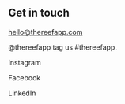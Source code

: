 
## Get in touch

<OutboundLink target="_blank" href="mailto:hello@thereefapp.com">hello@thereefapp.com</OutboundLink>

@thereefapp
tag us #thereefapp.

<OutboundLink target="_blank" href="https://www.instagram.com/thereefapp">Instagram</OutboundLink>

<OutboundLink target="_blank" href="https://www.facebook.com/thereefapp/">Facebook</OutboundLink>

<!--OutboundLink target="_blank" href="https://www.instagram.com/thereefapp">Twitter</OutboundLink-->

<OutboundLink target="_blank" href="https://www.linkedin.com/company/the-reef-app/">LinkedIn</OutboundLink>